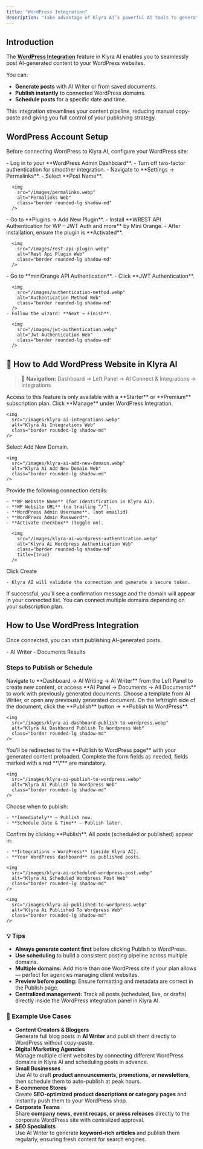 ```yaml
---
title: "WordPress Integration"
description: "Take advantage of Klyra AI’s powerful AI tools to generate, schedule, and publish posts directly to your WordPress websites."
---
```


## Introduction

The [**WordPress Integration**](https://klyra.ai/page/wordpress-integration) feature in Klyra AI enables you to seamlessly post AI-generated content to your WordPress websites.

You can:

- **Generate posts** with AI Writer or from saved documents.
- **Publish instantly** to connected WordPress domains.
- **Schedule posts** for a specific date and time.

This integration streamlines your content pipeline, reducing manual copy-paste and giving you full control of your publishing strategy.

## WordPress Account Setup

Before connecting WordPress to Klyra AI, configure your WordPress site:

<Steps>
  <Step title="Connect to your WordPress account">
    - Log in to your **WordPress Admin Dashboard**.
  </Step>
  <Step title="Disable 2FA (if enabled)">
    - Turn off two-factor authentication for smoother integration.
  </Step>
  <Step title="Update Permalink settings">
    - Navigate to **Settings → Permalinks**.
    - Select **Post Name**.

      <img
        src="/images/permalinks.webp"
        alt="Permalinks Web"
        class="border rounded-lg shadow-md"
      />
  </Step>
  <Step title="Install Authentication Plugin">
    - Go to **Plugins → Add New Plugin**.
    - Install **WREST API Authentication for WP – JWT Auth and more** by Mini Orange.
    - After installation, ensure the plugin is **Activated**.

      <img
        src="/images/rest-api-plugin.webp"
        alt="Rest Api Plugin Web"
        class="border rounded-lg shadow-md"
      />
  </Step>
  <Step title="Configure JWT Authentication">
    - Go to **miniOrange API Authentication**.
    - Click **JWT Authentication**.

      <img
        src="/images/authentication-method.webp"
        alt="Authentication Method Web"
        class="border rounded-lg shadow-md"
      />
    - Follow the wizard: **Next → Finish**.

      <img
        src="/images/jwt-authentication.webp"
        alt="Jwt Authentication Web"
        class="border rounded-lg shadow-md"
      />
  </Step>
</Steps>

## 🔗 How to Add WordPress Website in Klyra AI

> 🔎 **Navigation:** Dashboard → Left Panel → AI Connect & Integrations → Integrations

<Warning>
  Access to this feature is only available with a **Starter** or **Premium** subscription plan.
</Warning>

<Steps>
  <Step title="Step 1">
    Click **Manage** under WordPress Integration.

    <img
      src="/images/klyra-ai-integrations.webp"
      alt="Klyra Ai Integrations Web"
      class="border rounded-lg shadow-md"
    />
  </Step>
  <Step title="Step 2">
    Select Add New Domain.

    <img
      src="/images/klyra-ai-add-new-domain.webp"
      alt="Klyra Ai Add New Domain Web"
      class="border rounded-lg shadow-md"
    />
  </Step>
  <Step title="Step 3">
    Provide the following connection details:

    - **WP Website Name** (for identification in Klyra AI).
    - **WP Website URL** (no trailing “/”).
    - **WordPress Admin Username**. (not emailid)
    - **WordPress Admin Password**.
    - **Activate checkbox** (toggle on).

      <img
        src="/images/klyra-ai-wordpress-authentication.webp"
        alt="Klyra Ai Wordpress Authentication Web"
        class="border rounded-lg shadow-md"
        title={true}
      />
  </Step>
  <Step title="Step 4">
    Click Create

    - Klyra AI will validate the connection and generate a secure token.
  </Step>
  <Step title="Step 5">
    If successful, you’ll see a confirmation message and the domain will appear in your connected list.
  </Step>
</Steps>

<Tip>
  You can connect multiple domains depending on your subscription plan.
</Tip>

## How to Use WordPress Integration

Once connected, you can start publishing AI-generated posts.

<Card title="Supported AI Tools">
  - AI Writer
  - Documents Results
</Card>

### Steps to Publish or Schedule

<Steps>
  <Step title="Step 1">
    Navigate to **Dashboard → AI Writing → AI Writer** from the Left Panel to create new content, or access **AI Panel → Documents → All Documents** to work with previously generated documents.
  </Step>
  <Step title="Step 2">
    Choose a template from AI Writer, or open any previously generated document.
  </Step>
  <Step title="Step 3">
    On the left/right side of the document, click the **Publish** button → **Publish to WordPress**.

    <img
      src="/images/klyra-ai-dashboard-publish-to-wordpress.webp"
      alt="Klyra Ai Dashboard Publish To Wordpress Web"
      class="border rounded-lg shadow-md"
    />
  </Step>
  <Step title="Step 4">
    You’ll be redirected to the **Publish to WordPress page** with your generated content preloaded. Complete the form fields as needed, fields marked with a red **\*** are mandatory.

    <img
      src="/images/klyra-ai-publish-to-wordpress.webp"
      alt="Klyra Ai Publish To Wordpress Web"
      class="border rounded-lg shadow-md"
    />
  </Step>
  <Step title="Step 5" stepNumber={5}>
    Choose when to publish:

    - **Immediately** — Publish now.
    - **Schedule Date & Time** — Publish later.
  </Step>
  <Step title="Step 6" stepNumber={6}>
    Confirm by clicking **Publish**.
  </Step>
  <Step title="Step 7" stepNumber={7}>
    All posts (scheduled or published) appear in:

    - **Integrations → WordPress** (inside Klyra AI).
    - **Your WordPress dashboard** as published posts.

    <img
      src="/images/klyra-ai-scheduled-wordpress-post.webp"
      alt="Klyra Ai Scheduled Wordpress Post Web"
      class="border rounded-lg shadow-md"
    />

    <img
      src="/images/klyra-ai-published-to-wordpress.webp"
      alt="Klyra Ai Published To Wordpress Web"
      class="border rounded-lg shadow-md"
    />
  </Step>
</Steps>

### 💡 Tips

- **Always generate content first** before clicking Publish to WordPress.
- **Use scheduling** to build a consistent posting pipeline across multiple domains.
- **Multiple domains:** Add more than one WordPress site if your plan allows — perfect for agencies managing client websites.
- **Preview before posting:** Ensure formatting and metadata are correct in the Publish page.
- **Centralized management:** Track all posts (scheduled, live, or drafts) directly inside the WordPress integration panel in Klyra AI.

### 📌 Example Use Cases

- **Content Creators & Bloggers**\
  Generate full blog posts in **AI Writer** and publish them directly to WordPress without copy-paste.
- **Digital Marketing Agencies**\
  Manage multiple client websites by connecting different WordPress domains in Klyra AI and scheduling posts in advance.
- **Small Businesses**\
  Use AI to draft **product announcements, promotions, or newsletters**, then schedule them to auto-publish at peak hours.
- **E-commerce Stores**\
  Create **SEO-optimized product descriptions or category pages** and instantly push them to your WordPress shop.
- **Corporate Teams**\
  Share **company news, event recaps, or press releases** directly to the corporate WordPress site with centralized approval.
- **SEO Specialists**\
  Use AI Writer to generate **keyword-rich articles** and publish them regularly, ensuring fresh content for search engines.